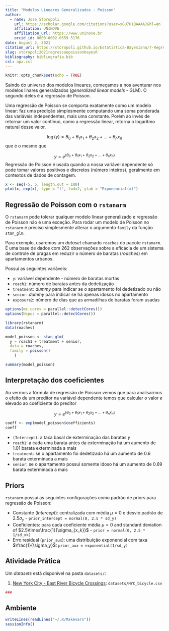 ```yaml
---
title: "Modelos Lineares Generalizados - Poisson"
author:
  - name: Jose Storopoli
    url: https://scholar.google.com/citations?user=xGU7H1QAAAAJ&hl=en
    affiliation: UNINOVE
    affiliation_url: https://www.uninove.br
    orcid_id: 0000-0002-0559-5176
date: August 2, 2021
citation_url: https://storopoli.github.io/Estatistica-Bayesiana/7-Regressao_Poisson.html
slug: storopoli2021regressaopoissonbayesR
bibliography: bibliografia.bib
csl: apa.csl
---
```


```r
knitr::opts_chunk$set(echo = TRUE)
```

<link rel="stylesheet" href="https://cdn.rawgit.com/jpswalsh/academicons/master/css/academicons.min.css"/>

Saindo do universo dos modelos lineares, começamos a nos aventurar nos modelos linares generalizados (*generalized linear models* - GLM). O segundo deles é a regressão de Poisson.

Uma regressão de Poisson se comporta exatamente como um modelo linear: faz uma predição simplesmente computando uma soma ponderada das variáveis independentes, mais uma constante. Porém ao invés de retornar um valor contínuo, como a regressão linear, retorna o logarítmo natural desse valor.

$$\log(y)= \theta_0 + \theta_1 x_1 + \theta_2 x_2 + \dots + \theta_n x_n$$ que é o mesmo que

$$y = e^{(\theta_0 + \theta_1 x_1 + \theta_2 x_2 + \dots + \theta_n x_n)}$$ Regressão de Poisson é usada quando a nossa variável dependente só pode tomar valores positivos e discretos (número inteiros), geralmente em contextos de dados de contagem.

```r
x <- seq(-5, 5, length.out = 100)
plot(x, exp(x), type = "l", lwd=2, ylab = "Exponencial(x)")
```

## Regressão de Poisson com o `rstanarm`

O `rstanarm` pode tolerar qualquer modelo linear generalizado e regressão de Poisson não é uma exceção. Para rodar um modelo de Poisson no `rstanarm` é preciso simplesmente alterar o argumento `family` da função `stan_glm`.

Para exemplo, usaremos um *dataset* chamado `roaches` do pacote `rstanarm`. É uma base de dados com 262 observações sobre a eficácia de um sistema de controle de pragas em reduzir o número de baratas (*roaches*) em apartamentos urbanos.

Possui as seguintes variáveis:

-   `y`: variável dependente - número de baratas mortas
-   `roach1`: número de baratas antes da dedetização
-   `treatment`: *dummy* para indicar se o apartamento foi dedetizado ou não
-   `senior`: *dummy* para indicar se há apenas idosos no apartamento
-   `exposure2`: número de dias que as armadilhas de baratas foram usadas

```r
options(mc.cores = parallel::detectCores())
options(Ncpus = parallel::detectCores())

library(rstanarm)
data(roaches)

model_poisson <- stan_glm(
  y ~ roach1 + treatment + senior,
  data = roaches,
  family = poisson()
    )
```

```r
summary(model_poisson)
```

## Interpretação dos coeficientes

Ao vermos a fórmula de regressão de Poisson vemos que para analisarmos o efeito de um preditor na variável dependente temos que calcular o valor $e$ elevado ao coeficiente do preditor

$$y = e^{(\theta_0 + \theta_1 x_1 + \theta_2 x_2 + \dots + \theta_n x_n)}$$

```r
coeff <- exp(model_poisson$coefficients)
coeff
```

-   `(Intercept)`: a taxa basal de exterminação das baratas $y$
-   `roach1`: a cada uma barata antes da exterminação há um aumento de 1.01 barata exterminada a mais
-   `treatment`: se o apartamento foi dedetizado há um aumento de 0.6 barata exterminada a mais
-   `senior`: se o apartamento possui somente idoso há um aumento de 0.69 barata exterminada a mais

## Priors

`rstanarm` possui as seguintes configurações como padrão de priors para regressão de Poisson:

-   Constante (*Intercept*): centralizada com média $\mu = 0$ e desvio padrão de $2.5 \sigma_y$ - `prior_intercept = normal(0, 2.5 * sd_y)`
-   Coeficientes: para cada coeficiente média $\mu = 0$ and standard deviation of $2.5\times\frac{1}{\sigma_{x_k}}$ - `prior = normal(0, 2.5 * 1/sd_xk)`
-   Erro residual (`prior_aux`): uma distribuição exponencial com taxa $\frac{1}{\sigma_y}$: `prior_aux = exponential(1/sd_y)`

## Atividade Prática

Um *datasets* está disponível na pasta `datasets/`:

1.  [New York City - East River Bicycle Crossings](https://www.kaggle.com/new-york-city/nyc-east-river-bicycle-crossings): `datasets/NYC_bicycle.csv`

```r
###
```

## Ambiente

```r
writeLines(readLines("~/.R/Makevars"))
sessionInfo()
```
